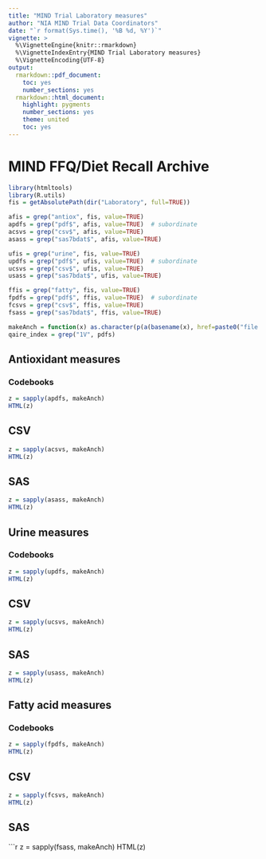 ```yaml
---
title: "MIND Trial Laboratory measures"
author: "NIA MIND Trial Data Coordinators"
date: "`r format(Sys.time(), '%B %d, %Y')`"
vignette: >
  %\VignetteEngine{knitr::rmarkdown}
  %\VignetteIndexEntry{MIND Trial Laboratory measures}
  %\VignetteEncoding{UTF-8}
output:
  rmarkdown::pdf_document:
    toc: yes
    number_sections: yes
  rmarkdown::html_document:
    highlight: pygments
    number_sections: yes
    theme: united
    toc: yes
---
```


<!--
DUA_apoe4.csv		      duam12antioxidants.sas7bdat  DUA_M36Labresults.pdf
DUA_apoe4.pdf		      DUA_m12fattyacid.csv	   duam36mindlabres.sas7bdat
duaapoe4.sas7bdat	      DUA_m12fattyacid.pdf	   DUA_m36urine.csv
DUA_baseantioxidants.csv      duam12fattyacid.sas7bdat	   DUA_m36urine.pdf
DUA_baseantioxidants.pdf      DUA_m12urine.csv		   duam36urine.sas7bdat
duabaseantioxidants.sas7bdat  DUA_m12urine.pdf		   DUA_m3antioxidants.csv
DUA_basefattyacid.csv	      duam12urine.sas7bdat	   DUA_m3antioxidants.pdf
DUA_basefattyacid.pdf	      DUA_m24antioxidants.csv	   duam3antioxidants.sas7bdat
duabasefattyacid.sas7bdat     DUA_m24antioxidants.pdf	   DUA_m3fattyacid.csv
DUA_Baselabresults.csv	      duam24antioxidants.sas7bdat  DUA_m3fattyacid.pdf
DUA_BaseLabresults.pdf	      DUA_m24urine.csv		   duam3fattyacid.sas7bdat
duabasemindlabres.sas7bdat    DUA_m24urine.pdf		   DUA_M3labresults.csv
DUA_baseurine.csv	      duam24urine.sas7bdat	   DUA_M3Labresults.pdf
DUA_baseurine.pdf	      DUA_m36antioxidants.csv	   duam3mindlabres.sas7bdat
duabaseurine.sas7bdat	      DUA_m36antioxidants.pdf	   DUA_m3urine.csv
DUA_m12antioxidants.csv       duam36antioxidants.sas7bdat  DUA_m3urine.pdf
DUA_m12antioxidants.pdf       DUA_M36labresults.csv	   duam3urine.sas7bdat

antiox
urine
fattyacid
other
-->

# MIND FFQ/Diet Recall Archive

```r
library(htmltools)
library(R.utils)
fis = getAbsolutePath(dir("Laboratory", full=TRUE))

afis = grep("antiox", fis, value=TRUE)
apdfs = grep("pdf$", afis, value=TRUE)  # subordinate
acsvs = grep("csv$", afis, value=TRUE)
asass = grep("sas7bdat$", afis, value=TRUE)

ufis = grep("urine", fis, value=TRUE)
updfs = grep("pdf$", ufis, value=TRUE)  # subordinate
ucsvs = grep("csv$", ufis, value=TRUE)
usass = grep("sas7bdat$", ufis, value=TRUE)

ffis = grep("fatty", fis, value=TRUE)
fpdfs = grep("pdf$", ffis, value=TRUE)  # subordinate
fcsvs = grep("csv$", ffis, value=TRUE)
fsass = grep("sas7bdat$", ffis, value=TRUE)

makeAnch = function(x) as.character(p(a(basename(x), href=paste0("file://", x))))
qaire_index = grep("1V", pdfs)
```

## Antioxidant measures

### Codebooks

```r
z = sapply(apdfs, makeAnch)
HTML(z)
```

## CSV

```r
z = sapply(acsvs, makeAnch)
HTML(z)
```

## SAS

```r
z = sapply(asass, makeAnch)
HTML(z)
```

## Urine measures

### Codebooks

```r
z = sapply(updfs, makeAnch)
HTML(z)
```

## CSV

```r
z = sapply(ucsvs, makeAnch)
HTML(z)
```

## SAS

```r
z = sapply(usass, makeAnch)
HTML(z)
```

## Fatty acid measures

### Codebooks

```r
z = sapply(fpdfs, makeAnch)
HTML(z)
```

## CSV

```r
z = sapply(fcsvs, makeAnch)
HTML(z)
```

## SAS

```r
z = sapply(fsass, makeAnch)
HTML(z)
